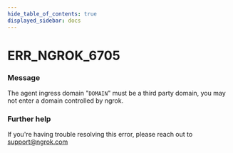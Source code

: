 ```yaml
---
hide_table_of_contents: true
displayed_sidebar: docs
---
```



# ERR_NGROK_6705

### Message

The agent ingress domain "`DOMAIN`" must be a third party domain, you may not enter a domain controlled by ngrok.

<ErrorDetails error="err_ngrok_6705" />

### Further help

If you're having trouble resolving this error, please reach out to [support@ngrok.com](mailto:support@ngrok.com?subject=Help%20with%20ERR_NGROK_6705)
